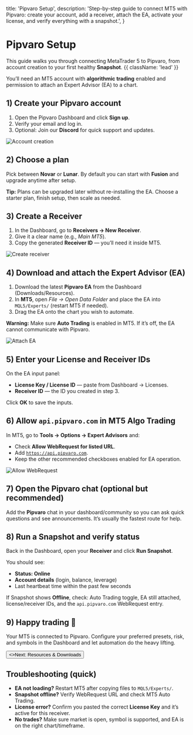   title: 'Pipvaro Setup',
  description:
    'Step-by-step guide to connect MT5 with Pipvaro: create your account, add a receiver, attach the EA, activate your license, and verify everything with a snapshot.',
}

# Pipvaro Setup

This guide walks you through connecting MetaTrader 5 to Pipvaro, from account creation to your first healthy <strong>Snapshot</strong>. {{ className: 'lead' }}

<Note>
  You’ll need an MT5 account with <strong>algorithmic trading</strong> enabled and permission
  to attach an Expert Advisor (EA) to a chart.
</Note>

## 1) Create your Pipvaro account

1. Open the Pipvaro Dashboard and click <strong>Sign up</strong>.
2. Verify your email and log in.
3. Optional: Join our <strong>Discord</strong> for quick support and updates.

![Account creation](/images/docs/setup-account-placeholder.png "Replace with screenshot")

## 2) Choose a plan

Pick between <strong>Novar</strong> or <strong>Lunar</strong>. By default you can start with <strong>Fusion</strong> and upgrade anytime after setup.

<Note>
  <strong>Tip:</strong> Plans can be upgraded later without re-installing the EA. Choose a starter plan,
  finish setup, then scale as needed.
</Note>

## 3) Create a Receiver

1. In the Dashboard, go to <strong>Receivers → New Receiver</strong>.  
2. Give it a clear name (e.g., <em>Main MT5</em>).  
3. Copy the generated <strong>Receiver ID</strong> — you’ll need it inside MT5.

![Create receiver](/images/docs/setup-receiver-placeholder.png)

## 4) Download and attach the Expert Advisor (EA)

1. Download the latest <strong>Pipvaro EA</strong> from the Dashboard (Downloads/Resources).  
2. In <strong>MT5</strong>, open <em>File → Open Data Folder</em> and place the EA into
   <code>MQL5/Experts/</code> (restart MT5 if needed).  
3. Drag the EA onto the chart you wish to automate.

<Note>
  <strong>Warning:</strong> Make sure <strong>Auto Trading</strong> is enabled in MT5. If it’s off, the EA cannot communicate with Pipvaro.
</Note>

![Attach EA](/images/docs/setup-ea-placeholder.png)

## 5) Enter your License and Receiver IDs

On the EA input panel:

- <strong>License Key / License ID</strong> — paste from Dashboard → Licenses.  
- <strong>Receiver ID</strong> — the ID you created in step 3.

Click <strong>OK</strong> to save the inputs.

## 6) Allow <code>api.pipvaro.com</code> in MT5 Algo Trading

In MT5, go to <strong>Tools → Options → Expert Advisors</strong> and:

- Check <strong>Allow WebRequest for listed URL</strong>.  
- Add <code>https://api.pipvaro.com</code>.  
- Keep the other recommended checkboxes enabled for EA operation.

![Allow WebRequest](/images/docs/setup-webrequest-placeholder.png)

## 7) Open the Pipvaro chat (optional but recommended)

Add the <strong>Pipvaro</strong> chat in your dashboard/community so you can ask quick questions
and see announcements. It’s usually the fastest route for help.

## 8) Run a Snapshot and verify status

Back in the Dashboard, open your <strong>Receiver</strong> and click <strong>Run Snapshot</strong>.

You should see:

- <strong>Status: Online</strong>  
- <strong>Account details</strong> (login, balance, leverage)  
- Last heartbeat time within the past few seconds

<Note>
  If Snapshot shows <strong>Offline</strong>, check: Auto Trading toggle, EA still attached, license/receiver IDs, and the <code>api.pipvaro.com</code> WebRequest entry.
</Note>

## 9) Happy trading 🎉

Your MT5 is connected to Pipvaro. Configure your preferred presets, risk, and symbols in the Dashboard and let automation do the heavy lifting.

<div className="not-prose mt-6">
  <Button href="/resources" variant="text" arrow="right">
    <>Next: Resources & Downloads</>
  </Button>
</div>

## Troubleshooting (quick)

- <strong>EA not loading?</strong> Restart MT5 after copying files to <code>MQL5/Experts/</code>.  
- <strong>Snapshot offline?</strong> Verify WebRequest URL and check MT5 Auto Trading.  
- <strong>License error?</strong> Confirm you pasted the correct <strong>License Key</strong> and it’s active for this receiver.  
- <strong>No trades?</strong> Make sure market is open, symbol is supported, and EA is on the right chart/timeframe.
